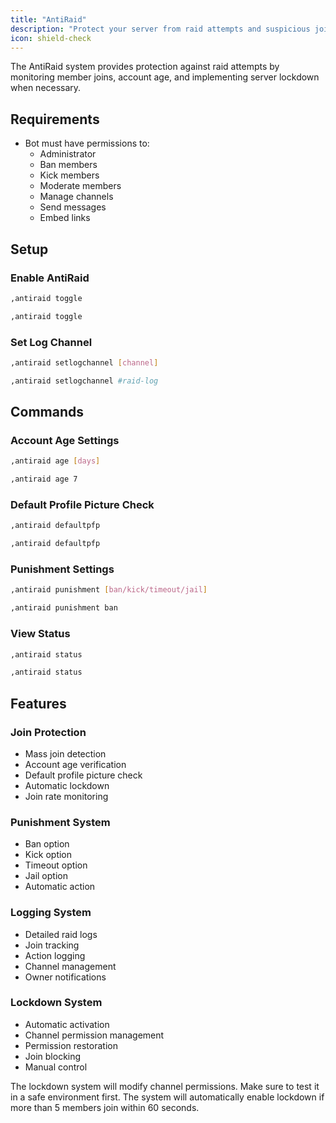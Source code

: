 ```yaml
---
title: "AntiRaid"
description: "Protect your server from raid attempts and suspicious joins"
icon: shield-check
---
```


The AntiRaid system provides protection against raid attempts by monitoring member joins, account age, and implementing server lockdown when necessary.

## Requirements

- Bot must have permissions to:
  - Administrator
  - Ban members
  - Kick members
  - Moderate members
  - Manage channels
  - Send messages
  - Embed links

## Setup

### Enable AntiRaid

<CodeGroup>

```bash Syntax
,antiraid toggle
```

```bash Example
,antiraid toggle
```

</CodeGroup>

### Set Log Channel

<CodeGroup>

```bash Syntax
,antiraid setlogchannel [channel]
```

```bash Example
,antiraid setlogchannel #raid-log
```

</CodeGroup>

## Commands

### Account Age Settings

<CodeGroup>

```bash Syntax
,antiraid age [days]
```

```bash Example
,antiraid age 7
```

</CodeGroup>

### Default Profile Picture Check

<CodeGroup>

```bash Syntax
,antiraid defaultpfp
```

```bash Example
,antiraid defaultpfp
```

</CodeGroup>

### Punishment Settings

<CodeGroup>

```bash Syntax
,antiraid punishment [ban/kick/timeout/jail]
```

```bash Example
,antiraid punishment ban
```

</CodeGroup>

### View Status

<CodeGroup>

```bash Syntax
,antiraid status
```

```bash Example
,antiraid status
```

</CodeGroup>

## Features

### Join Protection
- Mass join detection
- Account age verification
- Default profile picture check
- Automatic lockdown
- Join rate monitoring

### Punishment System
- Ban option
- Kick option
- Timeout option
- Jail option
- Automatic action

### Logging System
- Detailed raid logs
- Join tracking
- Action logging
- Channel management
- Owner notifications

### Lockdown System
- Automatic activation
- Channel permission management
- Permission restoration
- Join blocking
- Manual control

<Warning>
The lockdown system will modify channel permissions. Make sure to test it in a safe environment first.
</Warning>

<Note>
The system will automatically enable lockdown if more than 5 members join within 60 seconds.
</Note> 